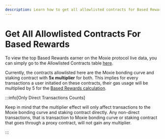```yaml
---
description: Learn how to get all allowlisted contracts for Based Rewards.
---
```


# Get All Allowlisted Contracts For Based Rewards

To view the top Based Rewards earner on the Moxie protocol live data, you can simply go to the Allowlisted Contracts table [here](https://dune.com/queries/4516518).

Currently, the contracts allowlisted here are the Moxie bonding curve and staking contract with **5x multiplier** for both. This implies for every transactions a user initatied on these contracts, their gas usage will be multiplied by 5 for the [Based Rewards calculation](../../learn/technical-deep-dive/04-based-rewards.mdx).

:::info[Only Direct Transactions Counts]

Keep in mind that the multiplier effect will only affect transactions to the Moxie bonding curve and staking contract directly. Any non-direct transactions, that is transaction to Moxie bonding curve or staking contract that goes through a proxy contract, will not gain any multiplier.

:::
